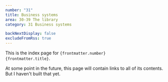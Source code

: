 ```yaml
---
number: "31"
title: Business systems
area: 30-39 The library
category: 31 Business systems

backNextDisplay: false
excludeFromRss: true
---
```


This is the index page for <code>{frontmatter.number} {frontmatter.title}</code>.

At some point in the future, this page will contain links to all of its contents. But I haven't built that yet.
